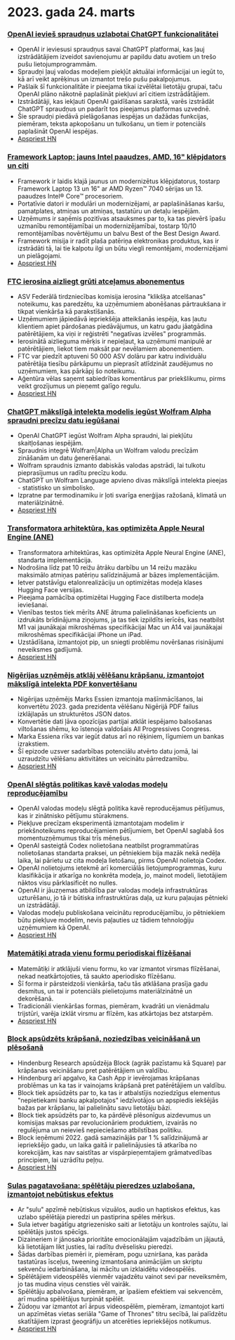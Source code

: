 
<Steps>

# 2023. gada 24. marts

### [OpenAI ievieš spraudņus uzlabotai ChatGPT funkcionalitātei](https://openai.com/blog/chatgpt-plugins)

- OpenAI ir ieviesusi spraudņus savai ChatGPT platformai, kas ļauj izstrādātājiem izveidot savienojumu ar papildu datu avotiem un trešo pušu lietojumprogrammām.
- Spraudņi ļauj valodas modeļiem piekļūt aktuālai informācijai un iegūt to, kā arī veikt aprēķinus un izmantot trešo pušu pakalpojumus.
- Pašlaik šī funkcionalitāte ir pieejama tikai izvēlētai lietotāju grupai, taču OpenAI plāno nākotnē paplašināt piekļuvi arī citiem izstrādātājiem.
- Izstrādātāji, kas iekļauti OpenAI gaidīšanas sarakstā, varēs izstrādāt ChatGPT spraudņus un padarīt tos pieejamus platformas uzvednē.
- Šie spraudņi piedāvā pielāgošanas iespējas un dažādas funkcijas, piemēram, teksta apkopošanu un tulkošanu, un tiem ir potenciāls paplašināt OpenAI iespējas.
- [Apspriest HN](http://news.ycombinator.com/item?id=35277677)

### [Framework Laptop: jauns Intel paaudzes, AMD, 16" klēpjdators un citi](https://frame.work/)

- Framework ir laidis klajā jaunus un modernizētus klēpjdatorus, tostarp Framework Laptop 13 un 16" ar AMD Ryzen™ 7040 sērijas un 13. paaudzes Intel® Core™ procesoriem.
- Portatīvie datori ir modulāri un modernizējami, ar paplašināšanas karšu, pamatplates, atmiņas un atmiņas, tastatūru un detaļu iespējām.
- Uzņēmums ir saņēmis pozitīvas atsauksmes par to, ka tas pievērš īpašu uzmanību remontējamībai un modernizējamībai, tostarp 10/10 remontējamības novērtējumu un balvu Best of the Best Design Award.
- Framework misija ir radīt plaša patēriņa elektronikas produktus, kas ir izstrādāti tā, lai tie kalpotu ilgi un būtu viegli remontējami, modernizējami un pielāgojami.
- [Apspriest HN](http://news.ycombinator.com/item?id=35277660)

### [FTC ierosina aizliegt grūti atceļamus abonementus](https://www.theverge.com/2023/3/23/23652373/ftc-click-to-cancel-subscription-service-dark-patterns-ban)

- ASV Federālā tirdzniecības komisija ierosina "klikšķa atcelšanas" noteikumu, kas paredzētu, ka uzņēmumiem abonēšanas pārtraukšana ir tikpat vienkārša kā parakstīšanās.
- Uzņēmumiem jāpiedāvā iepriekšēja atteikšanās iespēja, kas ļautu klientiem apiet pārdošanas piedāvājumus, un katru gadu jāatgādina patērētājiem, ka viņi ir reģistrēti "negatīvas izvēles" programmās.
- Ierosinātā aizlieguma mērķis ir nepieļaut, ka uzņēmumi manipulē ar patērētājiem, liekot tiem maksāt par nevēlamiem abonementiem.
- FTC var piedzīt aptuveni 50 000 ASV dolāru par katru individuālu patērētāja tiesību pārkāpumu un pieprasīt atlīdzināt zaudējumus no uzņēmumiem, kas pārkāpj šo noteikumu.
- Aģentūra vēlas saņemt sabiedrības komentārus par priekšlikumu, pirms veikt grozījumus un pieņemt galīgo regulu.
- [Apspriest HN](http://news.ycombinator.com/item?id=35274519)

### [ChatGPT mākslīgā intelekta modelis iegūst Wolfram Alpha spraudni precīzu datu iegūšanai](https://writings.stephenwolfram.com/2023/03/chatgpt-gets-its-wolfram-superpowers/)

- OpenAI ChatGPT iegūst Wolfram Alpha spraudni, lai piekļūtu skaitļošanas iespējām.
- Spraudnis integrē Wolfram|Alpha un Wolfram valodu precīzām zināšanām un datu ģenerēšanai.
- Wolfram spraudnis izmanto dabiskās valodas apstrādi, lai tulkotu pieprasījumus un radītu precīzu kodu.
- ChatGPT un Wolfram Language apvieno divas mākslīgā intelekta pieejas - statistisko un simbolisko.
- Izpratne par termodinamiku ir ļoti svarīga enerģijas ražošanā, klimatā un materiālzinātnē.
- [Apspriest HN](http://news.ycombinator.com/item?id=35277925)

### [Transformatora arhitektūra, kas optimizēta Apple Neural Engine (ANE)](https://github.com/apple/ml-ane-transformers)

- Transformatora arhitektūras, kas optimizēta Apple Neural Engine (ANE), standarta implementācija.
- Nodrošina līdz pat 10 reižu ātrāku darbību un 14 reižu mazāku maksimālo atmiņas patēriņu salīdzinājumā ar bāzes implementācijām.
- Ietver patstāvīgu etalonrealizāciju un optimizētas modeļa klases Hugging Face versijas.
- Pieejama pamācība optimizētai Hugging Face distilberta modeļa ieviešanai.
- Vienības testos tiek mērīts ANE ātruma palielināšanas koeficients un izdrukāts brīdinājuma ziņojums, ja tas tiek izpildīts ierīcēs, kas neatbilst M1 vai jaunākajai mikroshēmas specifikācijai Mac un A14 vai jaunākajai mikroshēmas specifikācijai iPhone un iPad.
- Uzstādīšana, izmantojot pip, un sniegti problēmu novēršanas risinājumi neveiksmes gadījumā.
- [Apspriest HN](http://news.ycombinator.com/item?id=35282325)

### [Nigērijas uzņēmējs atklāj vēlēšanu krāpšanu, izmantojot mākslīgā intelekta PDF konvertēšanu](https://markessien.com/posts/drama_of_transcription/)

- Nigērijas uzņēmējs Marks Essien izmantoja mašīnmācīšanos, lai konvertētu 2023. gada prezidenta vēlēšanu Nigērijā PDF failus izklājlapās un strukturētos JSON datos.
- Konvertētie dati ļāva opozīcijas partijai atklāt iespējamo balsošanas viltošanas shēmu, ko īstenoja valdošais All Progressives Congress.
- Marka Essiena rīks var iegūt datus arī no rēķiniem, līgumiem un bankas izrakstiem.
- Šī epizode uzsver sadarbības potenciālu atvērto datu jomā, lai uzraudzītu vēlēšanu aktivitātes un veicinātu pārredzamību.
- [Apspriest HN](http://news.ycombinator.com/item?id=35272227)

### [OpenAI slēgtās politikas kavē valodas modeļu reproducējamību](https://aisnakeoil.substack.com/p/openais-policies-hinder-reproducible)

- OpenAI valodas modeļu slēgtā politika kavē reproducējamus pētījumus, kas ir zinātnisko pētījumu stūrakmens.
- Piekļuve precīzam eksperimentā izmantotajam modelim ir priekšnoteikums reproducējamiem pētījumiem, bet OpenAI saglabā šos momentuzņēmumus tikai trīs mēnešus.
- OpenAI sasteigtā Codex nolietošana neatbilst programmatūras nolietošanas standarta praksei, un pētniekiem bija mazāk nekā nedēļa laika, lai pārietu uz cita modeļa lietošanu, pirms OpenAI nolietoja Codex.
- OpenAI nolietojums ietekmē arī komerciālās lietojumprogrammas, kuru klasifikācija ir atkarīga no konkrēta modeļa, jo, mainot modeli, lietotājiem nāktos visu pārklasificēt no nulles.
- OpenAI ir jāuzņemas atbildība par valodas modeļa infrastruktūras uzturēšanu, jo tā ir būtiska infrastruktūras daļa, uz kuru paļaujas pētnieki un izstrādātāji.
- Valodas modeļu publiskošana veicinātu reproducējamību, jo pētniekiem būtu piekļuve modelim, nevis paļauties uz tādiem tehnoloģiju uzņēmumiem kā OpenAI.
- [Apspriest HN](http://news.ycombinator.com/item?id=35269304)

### [Matemātiķi atrada vienu formu periodiskai flīzēšanai](https://www.newscientist.com/article/2365363-mathematicians-discover-shape-that-can-tile-a-wall-and-never-repeat/)

- Matemātiķi ir atklājuši vienu formu, ko var izmantot virsmas flīzēšanai, nekad neatkārtojoties, tā saukto aperiodisko flīzēšanu.
- Šī forma ir pārsteidzoši vienkārša, taču tās atklāšana prasīja gadu desmitus, un tai ir potenciāls pielietojums materiālzinātnē un dekorēšanā.
- Tradicionāli vienkāršas formas, piemēram, kvadrāti un vienādmalu trijstūri, varēja izklāt virsmu ar flīzēm, kas atkārtojas bez atstarpēm.
- [Apspriest HN](http://news.ycombinator.com/item?id=35273707)

### [Block apsūdzēts krāpšanā, noziedzības veicināšanā un plēsošanā](https://hindenburgresearch.com/block/)

- Hindenburg Research apsūdzēja Block (agrāk pazīstamu kā Square) par krāpšanas veicināšanu pret patērētājiem un valdību.
- Hindenburg arī apgalvo, ka Cash App ir ievērojamas krāpšanas problēmas un ka tas ir vainojams krāpšanā pret patērētājiem un valdību.
- Block tiek apsūdzēts par to, ka tas ir atbalstījis noziedzīgus elementus "nepietiekami banku apkalpotajos" iedzīvotājos un apspiedis iekšējās bažas par krāpšanu, lai palielinātu savu lietotāju bāzi.
- Block tiek apsūdzēts par to, ka pārdēvē plēsonīgus aizdevumus un komisijas maksas par revolucionāriem produktiem, izvairās no regulējuma un neievieš nepieciešamo atbilstības politiku.
- Block ieņēmumi 2022. gadā samazinājās par 1 % salīdzinājumā ar iepriekšējo gadu, un laika gaitā ir palielinājusies tā atkarība no korekcijām, kas nav saistītas ar vispārpieņemtajiem grāmatvedības principiem, lai uzrādītu peļņu.
- [Apspriest HN](http://news.ycombinator.com/item?id=35273782)

### [Sulas pagatavošana: spēlētāju pieredzes uzlabošana, izmantojot nebūtiskus efektus](https://garden.bradwoods.io/notes/design/juice)

- Ar "sulu" apzīmē nebūtiskus vizuālos, audio un haptiskos efektus, kas uzlabo spēlētāja pieredzi un pastiprina spēles mērķus.
- Sula ietver bagātīgu atgriezenisko saiti ar lietotāju un kontroles sajūtu, lai spēlētājs justos spēcīgs.
- Dizaineriem ir jānosaka prioritāte emocionālajām vajadzībām un jājautā, kā lietotājam likt justies, lai radītu dvēselisku pieredzi.
- Šādas darbības piemēri ir, piemēram, pogu uzniršana, kas parāda tastatūras īsceļus, tweening izmantošana animācijām un skriptu sekvenču iedarbināšana, lai mācītu un izklaidētu videospēlēs.
- Spēlētājiem videospēlēs vienmēr vajadzētu vainot sevi par neveiksmēm, jo tas mudina viņus censties vēl vairāk.
- Spēlētāju apbalvošana, piemēram, ar īpašiem efektiem vai sekvencēm, arī mudina spēlētājus turpināt spēlēt.
- Žūdoņu var izmantot arī ārpus videospēlēm, piemēram, izmantojot karti un apzīmētas vietas seriāla "Game of Thrones" titru secībā, lai palīdzētu skatītājiem izprast ģeogrāfiju un atcerēties iepriekšējos notikumus.
- [Apspriest HN](http://news.ycombinator.com/item?id=35273139)

</Steps>
